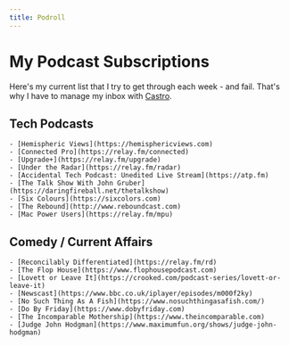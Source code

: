 ```yaml
---
title: Podroll
---
```


# My Podcast Subscriptions

Here's my current list that I try to get through each week - and fail. That's why I have to manage my inbox with [Castro](/2018/02/13/_18_00_my-podcast-player-evolution).

## Tech Podcasts

    - [Hemispheric Views](https://hemisphericviews.com)
    - [Connected Pro](https://relay.fm/connected)
    - [Upgrade+](https://relay.fm/upgrade)
    - [Under the Radar](https://relay.fm/radar)
    - [Accidental Tech Podcast: Unedited Live Stream](https://atp.fm)
    - [The Talk Show With John Gruber](https://daringfireball.net/thetalkshow)
    - [Six Colours](https://sixcolors.com)
    - [The Rebound](http://www.reboundcast.com)
    - [Mac Power Users](https://relay.fm/mpu)


## Comedy / Current Affairs

    - [Reconcilably Differentiated](https://relay.fm/rd)
    - [The Flop House](https://www.flophousepodcast.com)
    - [Lovett or Leave It](https://crooked.com/podcast-series/lovett-or-leave-it)
    - [Newscast](https://www.bbc.co.uk/iplayer/episodes/m000f2ky)
    - [No Such Thing As A Fish](https://www.nosuchthingasafish.com/)
    - [Do By Friday](https://www.dobyfriday.com)
    - [The Incomparable Mothership](https://www.theincomparable.com)
    - [Judge John Hodgman](https://www.maximumfun.org/shows/judge-john-hodgman)
